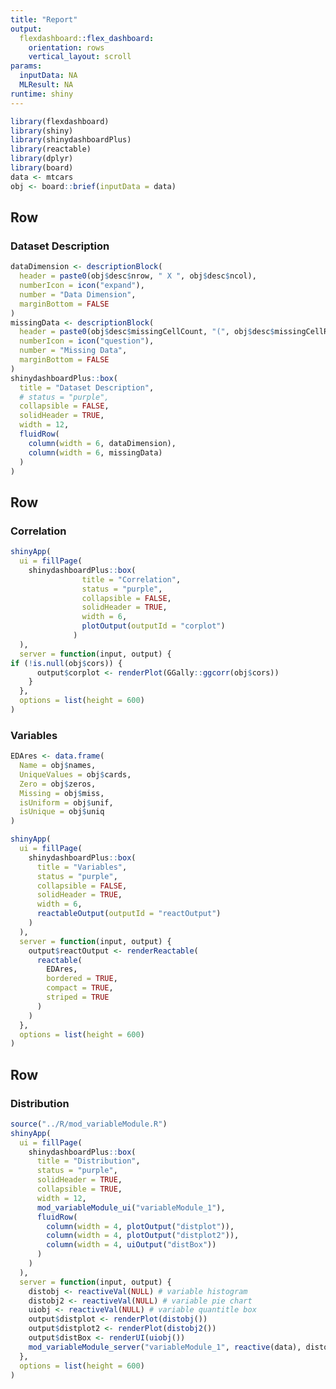 ```yaml
---
title: "Report"
output: 
  flexdashboard::flex_dashboard:
    orientation: rows
    vertical_layout: scroll
params:
  inputData: NA
  MLResult: NA
runtime: shiny
---
```


```r
library(flexdashboard)
library(shiny)
library(shinydashboardPlus)
library(reactable)
library(dplyr)
library(board)
data <- mtcars
obj <- board::brief(inputData = data)
```

## Row {data-height="150"}

### Dataset Description

```r

dataDimension <- descriptionBlock(
  header = paste0(obj$desc$nrow, " X ", obj$desc$ncol),
  numberIcon = icon("expand"),
  number = "Data Dimension",
  marginBottom = FALSE
)
missingData <- descriptionBlock(
  header = paste0(obj$desc$missingCellCount, "(", obj$desc$missingCellRatio, "%)"),
  numberIcon = icon("question"),
  number = "Missing Data",
  marginBottom = FALSE
)
shinydashboardPlus::box(
  title = "Dataset Description",
  # status = "purple",
  collapsible = FALSE,
  solidHeader = TRUE,
  width = 12,
  fluidRow(
    column(width = 6, dataDimension),
    column(width = 6, missingData)
  )
)
```

## Row

### Correlation

```r

shinyApp(
  ui = fillPage(
    shinydashboardPlus::box(
                title = "Correlation",
                status = "purple",
                collapsible = FALSE,
                solidHeader = TRUE,
                width = 6,
                plotOutput(outputId = "corplot")
              )
  ),
  server = function(input, output) {
if (!is.null(obj$cors)) {
      output$corplot <- renderPlot(GGally::ggcorr(obj$cors))
    }
  },
  options = list(height = 600)
)
```

### Variables

```r
EDAres <- data.frame(
  Name = obj$names,
  UniqueValues = obj$cards,
  Zero = obj$zeros,
  Missing = obj$miss,
  isUniform = obj$unif,
  isUnique = obj$uniq
)

shinyApp(
  ui = fillPage(
    shinydashboardPlus::box(
      title = "Variables",
      status = "purple",
      collapsible = FALSE,
      solidHeader = TRUE,
      width = 6,
      reactableOutput(outputId = "reactOutput")
    )
  ),
  server = function(input, output) {
    output$reactOutput <- renderReactable(
      reactable(
        EDAres,
        bordered = TRUE,
        compact = TRUE,
        striped = TRUE
      )
    )
  },
  options = list(height = 600)
)
```

## Row

### Distribution

```r
source("../R/mod_variableModule.R")
shinyApp(
  ui = fillPage(
    shinydashboardPlus::box(
      title = "Distribution",
      status = "purple",
      solidHeader = TRUE,
      collapsible = TRUE,
      width = 12,
      mod_variableModule_ui("variableModule_1"),
      fluidRow(
        column(width = 4, plotOutput("distplot")),
        column(width = 4, plotOutput("distplot2")),
        column(width = 4, uiOutput("distBox"))
      )
    )
  ),
  server = function(input, output) {
    distobj <- reactiveVal(NULL) # variable histogram
    distobj2 <- reactiveVal(NULL) # variable pie chart
    uiobj <- reactiveVal(NULL) # variable quantitle box
    output$distplot <- renderPlot(distobj())
    output$distplot2 <- renderPlot(distobj2())
    output$distBox <- renderUI(uiobj())
    mod_variableModule_server("variableModule_1", reactive(data), distobj, distobj2, uiobj)
  },
  options = list(height = 600)
)
```
